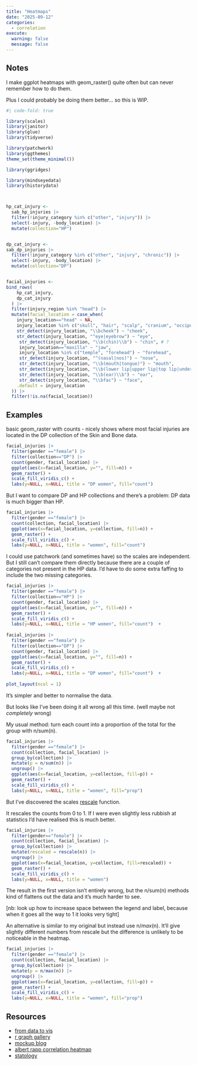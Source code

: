 ```yaml
---
title: "Heatmaps"
date: "2025-09-12"
categories: 
  - correlation
execute: 
  warning: false
  message: false
---
```


## Notes

I make ggplot heatmaps with geom_raster() quite often but can never remember how to do them. 

Plus I could probably be doing them better... so this is WIP.


```r
#| code-fold: true

library(scales) 
library(janitor) 
library(glue)
library(tidyverse)

library(patchwork)
library(ggthemes)
theme_set(theme_minimal())  

library(ggridges)

library(mindseyedata)
library(historydata)



hp_cat_injury <-
  sab_hp_injuries |> 
  filter(!injury_category %in% c("other", "injury")) |>
  select(-injury, -body_location) |>
  mutate(collection="HP")


dp_cat_injury <-
sab_dp_injuries |> 
  filter(!injury_category %in% c("other", "injury", "chronic")) |>
  select(-injury, -body_location) |>
  mutate(collection="DP")


facial_injuries <-
bind_rows(
    hp_cat_injury,
    dp_cat_injury
  ) |>
  filter(injury_region %in% "head") |>
  mutate(facial_location = case_when(
    injury_location=="head" ~ NA, 
    injury_location %in% c("skull", "hair", "scalp", "cranium", "occiput", "temporal") ~ NA, 
    str_detect(injury_location, "\\bcheek") ~ "cheek",
    str_detect(injury_location, "^eye|eyebrow") ~ "eye",
     str_detect(injury_location, "\\b(chin)\\b") ~ "chin", # ?
     injury_location=="maxilla" ~ "jaw",
     injury_location %in% c("temple", "forehead") ~ "forehead",
     str_detect(injury_location, "^(nasal|nos)") ~ "nose",
     str_detect(injury_location, "\\b(mouth|tongue)") ~ "mouth",
     str_detect(injury_location, "\\b(lower lip|upper lip|top lip|under lip)\\b|^lip\\b") ~ "mouth",
     str_detect(injury_location, "\\b(ear)\\b") ~ "ear",
     str_detect(injury_location, "\\bfac") ~ "face",
    .default = injury_location
  )) |>
  filter(!is.na(facial_location))
```





## Examples

basic geom_raster with counts - nicely shows where most facial injuries are located in the DP collection of the Skin and Bone data.

```r
facial_injuries |>
  filter(gender =="female") |>
  filter(collection=="DP") |>
  count(gender, facial_location) |>
  ggplot(aes(x=facial_location, y="", fill=n)) +
  geom_raster() +
  scale_fill_viridis_c() +
  labs(y=NULL, x=NULL, title = "DP women", fill="count") 
```


But I want to compare DP and HP collections and there's a problem: DP data is much bigger than HP.

```r
facial_injuries |>
  filter(gender =="female") |>
  count(collection, facial_location) |>
  ggplot(aes(x=facial_location, y=collection, fill=n)) +
  geom_raster() +
  scale_fill_viridis_c() +
  labs(y=NULL, x=NULL, title = "women", fill="count") 
```


I could use patchwork (and sometimes have) so the scales are independent. But I still can't compare them directly because there are a couple of categories not present in the HP data. I'd have to do some extra faffing to include the two missing categories.


```r
facial_injuries |>
  filter(gender =="female") |>
  filter(collection=="HP") |>
  count(gender, facial_location) |>
  ggplot(aes(x=facial_location, y="", fill=n)) +
  geom_raster() +
  scale_fill_viridis_c() +
  labs(y=NULL, x=NULL, title = "HP women", fill="count")  +
  
facial_injuries |>
  filter(gender =="female") |>
  filter(collection=="DP") |>
  count(gender, facial_location) |>
  ggplot(aes(x=facial_location, y="", fill=n)) +
  geom_raster() +
  scale_fill_viridis_c() +
  labs(y=NULL, x=NULL, title = "DP women", fill="count")  +
  
plot_layout(ncol = 1)
```

It's simpler and better to normalise the data.

But looks like I've been doing it all wrong all this time. 
(well maybe not *completely* wrong)

My usual method: turn each count into a proportion of the total for the group with n/sum(n).

```r
facial_injuries |>
  filter(gender =="female") |>
  count(collection, facial_location) |>
  group_by(collection) |>
  mutate(p = n/sum(n)) |>
  ungroup() |>
  ggplot(aes(x=facial_location, y=collection, fill=p)) +
  geom_raster() +
  scale_fill_viridis_c() +
  labs(y=NULL, x=NULL, title = "women", fill="prop") 
```



But I've discovered the scales [rescale](https://scales.r-lib.org/reference/rescale.html) function.

It rescales the counts from 0 to 1. If I were even slightly less rubbish at statistics I'd have realised this is much better.


```r
facial_injuries |>
  filter(gender=="female") |>
  count(collection, facial_location) |>
  group_by(collection) |>
  mutate(rescaled = rescale(n)) |>
  ungroup() |>
  ggplot(aes(x=facial_location, y=collection, fill=rescaled)) +
  geom_raster() +
  scale_fill_viridis_c() +
  labs(y=NULL, x=NULL, title = "women") 
```

The result in the first version isn't entirely wrong, but the n/sum(n) methods kind of flattens out the data and it's much harder to see.

[nb: look up how to increase space between the legend and label, because when it goes all the way to 1 it looks very tight]

An alternative is similar to my original but instead use n/*max*(n). It'll give slightly different numbers from rescale but the difference is unlikely to be noticeable in the heatmap.

```r
facial_injuries |>
  filter(gender =="female") |>
  count(collection, facial_location) |>
  group_by(collection) |>
  mutate(p = n/max(n)) |>
  ungroup() |>
  ggplot(aes(x=facial_location, y=collection, fill=p)) +
  geom_raster() +
  scale_fill_viridis_c() +
  labs(y=NULL, x=NULL, title = "women", fill="prop") 
```


## Resources

- [from data to vis](https://www.data-to-viz.com/graph/heatmap.html)
- [r graph gallery](https://r-graph-gallery.com/heatmap.html)
- [mockup blog](https://themockup.blog/posts/2020-08-28-heatmaps-in-ggplot2/)
- [albert rapp correlation heatmap](https://albert-rapp.de/posts/ggplot2-tips/24_correlation_heat_map/24_correlation_heat_map.html)
- [statology](https://www.statology.org/heatmap-r-ggplot2/)

